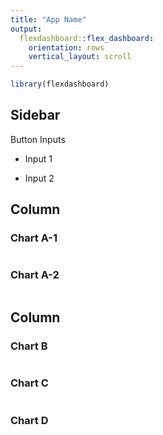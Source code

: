 ```yaml
---
title: "App Name"
output: 
  flexdashboard::flex_dashboard:
    orientation: rows
    vertical_layout: scroll
---
```


```r
library(flexdashboard)
```

<!-- Sidebar {.sidebar} -->
<!-- ======================================================================= -->

<!-- Button Inputs -->

<!-- - Input 1 -->

<!-- - Input 2 -->


<!-- Page 1 -->
<!-- ======================================================================= -->

Sidebar {.sidebar}
-----------------------------------------------------------------------

Button Inputs

- Input 1

- Input 2


Column {data-height=650 .tabset}
-----------------------------------------------------------------------

### Chart A-1

```r

```

### Chart A-2

```r

```


Column {data-height=350 .tabset .tabset-fade}
-----------------------------------------------------------------------

### Chart B

```r

```

### Chart C

```r

```

### Chart D

```r

```



<!-- Page 2 {data-orientation=columns} -->
<!-- ======================================================================= -->


<!-- Column {data-height=200} -->
<!-- ----------------------------------------------------------------------- -->

<!-- ### Chart E -->

<!-- ```{r} -->

<!-- ``` -->

<!-- Column {data-height=200} -->
<!-- ----------------------------------------------------------------------- -->

<!-- ### Chart F -->

<!-- ```{r} -->

<!-- ``` -->



